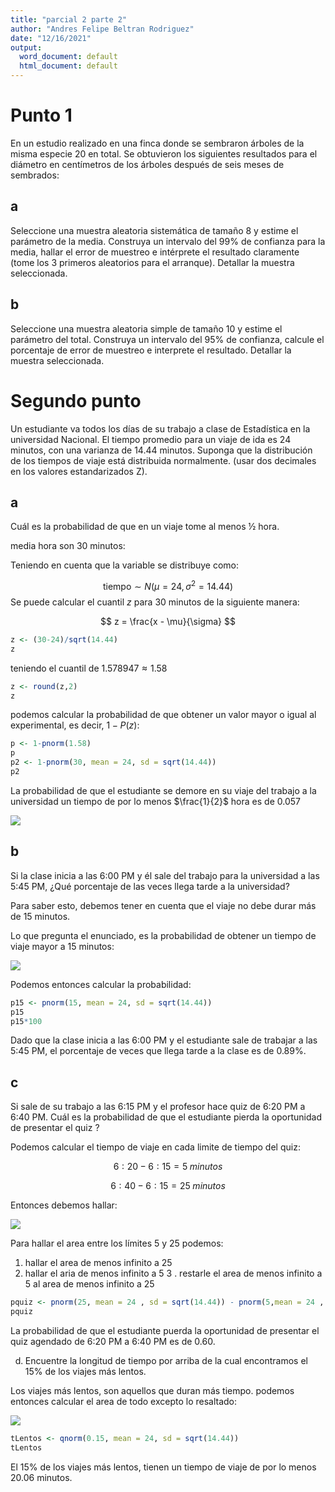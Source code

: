 ```yaml
---
title: "parcial 2 parte 2"
author: "Andres Felipe Beltran Rodriguez"
date: "12/16/2021"
output:
  word_document: default
  html_document: default
---
```


# Punto 1

En un estudio realizado en una finca donde se sembraron árboles de la misma especie 20 en total. Se obtuvieron los siguientes resultados para el diámetro en centímetros de los árboles después de seis meses de sembrados:

## a 
Seleccione una muestra aleatoria sistemática de tamaño 8 y estime el parámetro de la media. Construya un intervalo del 99% de confianza para la media, hallar el error de muestreo e intérprete el resultado claramente (tome los 3 primeros aleatorios para el arranque). Detallar la muestra seleccionada.

## b

Seleccione una muestra aleatoria simple de tamaño 10 y estime el parámetro del total. Construya un intervalo del 95% de confianza, calcule el porcentaje de error de muestreo e interprete el resultado. Detallar la muestra seleccionada.

# Segundo punto 

Un estudiante va todos los días de su trabajo a clase de Estadística en  la universidad Nacional. El tiempo promedio para un viaje de ida es 24 minutos, con una varianza de 14.44 minutos. Suponga que la distribución de los tiempos de viaje está distribuida normalmente. (usar dos decimales en los valores estandarizados Z).

## a

Cuál es la probabilidad de que en un viaje tome al menos ½ hora.

media hora son 30 minutos:

Teniendo en cuenta que la variable se distribuye como: 


$$
\text{tiempo} \sim N(\mu = 24,\sigma^2 =14.44)
$$
Se puede calcular el cuantil $z$ para 30 minutos de la siguiente manera:

$$
z = \frac{x - \mu}{\sigma}
$$

```r
z <- (30-24)/sqrt(14.44)
z
```
teniendo el cuantil de $1.578947 \approx 1.58$

```r
z <- round(z,2)
z
```

podemos calcular la probabilidad de que obtener un valor mayor o igual al experimental, es decir, $1-P(z)$:

```r
p <- 1-pnorm(1.58)
p
p2 <- 1-pnorm(30, mean = 24, sd = sqrt(14.44))
p2
```
La probabilidad de que el estudiante se demore en su viaje del trabajo a la universidad un tiempo de por lo menos $\frac{1}{2}$ hora es de $0.057$

![](2a.jpg)


## b 
Si la clase inicia a las 6:00 PM y él sale del trabajo para la universidad a las 5:45 PM, ¿Qué porcentaje de las veces llega tarde a la universidad?

Para saber esto, debemos tener en cuenta que el viaje no debe durar más de 15 minutos.

Lo que pregunta el enunciado, es la probabilidad de obtener un tiempo de viaje mayor a 15 minutos:

![](2b.jpg)

Podemos entonces calcular la probabilidad:

```r
p15 <- pnorm(15, mean = 24, sd = sqrt(14.44))
p15
p15*100
```
Dado que la clase inicia a las 6:00 PM y el estudiante sale de trabajar a las 5:45 PM, el porcentaje de veces que llega tarde a la clase es de $0.89\%$.

## c

Si sale de su trabajo a las 6:15 PM y el profesor hace quiz de 6:20 PM a 6:40 PM. Cuál es la probabilidad de que el estudiante pierda la oportunidad de presentar el quiz ?

Podemos calcular el tiempo de viaje en cada limite de tiempo del quiz:

$$
6:20 - 6:15 = 5 \; minutos
$$

$$
6:40 - 6:15 = 25 \; minutos
$$

Entonces debemos hallar:

![](2c1.jpg)

Para hallar el area entre los límites 5 y 25 podemos:

1. hallar el area de menos infinito a 25
2. hallar el aria de menos infinito a 5
3 . restarle el area de menos infinito a 5 al area de menos infinito a 25

```r
pquiz <- pnorm(25, mean = 24 , sd = sqrt(14.44)) - pnorm(5,mean = 24 , sd = sqrt(14.44))
pquiz
```
La probabilidad de que el estudiante puerda la oportunidad de presentar el quiz agendado de 6:20 PM a 6:40 PM es de 0.60. 

d. Encuentre la longitud de tiempo por arriba de la cual encontramos el 15% de los viajes más lentos. 

Los viajes más lentos, son aquellos que duran más tiempo. podemos entonces calcular el area de todo excepto lo resaltado:


![](2d.jpg)

```r
tLentos <- qnorm(0.15, mean = 24, sd = sqrt(14.44))
tLentos
```
El 15% de los viajes más lentos, tienen un tiempo de viaje de por lo menos 20.06 minutos.


